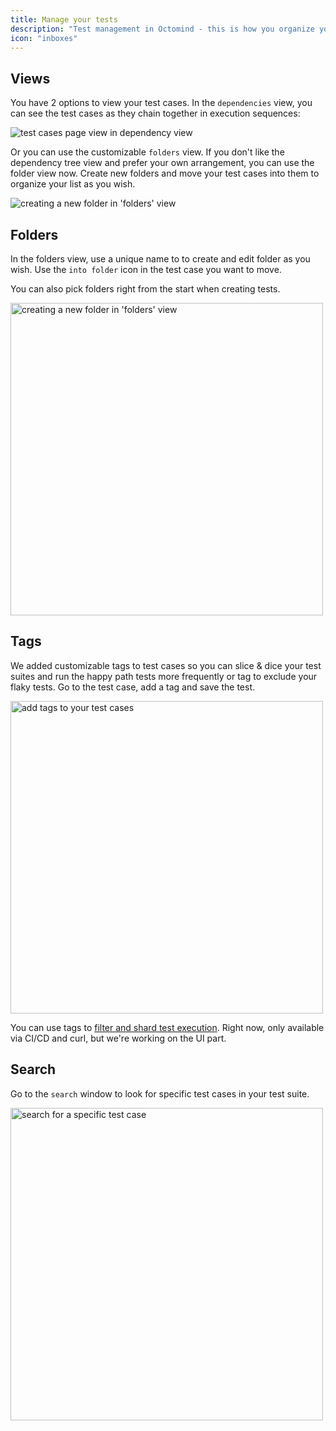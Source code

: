 ```yaml
---
title: Manage your tests
description: "Test management in Octomind - this is how you organize your test suite."
icon: "inboxes"
---
```


## Views

You have 2 options to view your test cases. In the `dependencies` view, you can see the test cases as they chain together in execution sequences:

<Frame caption="'test cases' page - dependency view, 12/2024">
  <img
    src="/images/accounts/test-cases-page.png"
    alt="test cases page view in dependency view"
  />
</Frame>

Or you can use the customizable `folders` view. If you don't like the dependency tree view and prefer your own arrangement, you can use the folder view now. Create new folders and move your test cases into them to organize your list as you wish.

<Frame caption="creating a folder in 'folders' view, 02/2025">
  <img
    src="/images/accounts/folders-view.png"
    alt="creating a new folder in 'folders' view"
  />
</Frame>

## Folders

In the folders view, use a unique name to to create and edit folder as you wish. Use the `into folder` icon in the test case you want to move.

You can also pick folders right from the start when creating tests.

<Frame caption="moving a test case to another folder in the 'folders' view, 02/2025">
  <img
    src="/images/accounts/moving-to-folders.png"
    alt="creating a new folder in 'folders' view"
    width="500px"
  />
</Frame>

## Tags

We added customizable tags to test cases so you can slice & dice your test suites and run the happy path tests more frequently or tag to exclude your flaky tests. Go to the test case, add a tag and save the test.

<Frame caption="adding tags to test cases, 02/2025">
  <img
    src="/images/accounts/tags.png"
    alt="add tags to your test cases"
    width="500px"
  />
</Frame>

You can use tags to [filter and shard test execution](/get-started/execute-test-cases#test-sharding). Right now, only available via CI/CD and curl, but we're working on the UI part.

## Search

Go to the `search` window to look for specific test cases in your test suite.

<Frame caption="search for a specific test cases, 02/2025">
  <img
    src="/images/accounts/search.png"
    alt="search for a specific test case"
    width="500px"
  />
</Frame>
